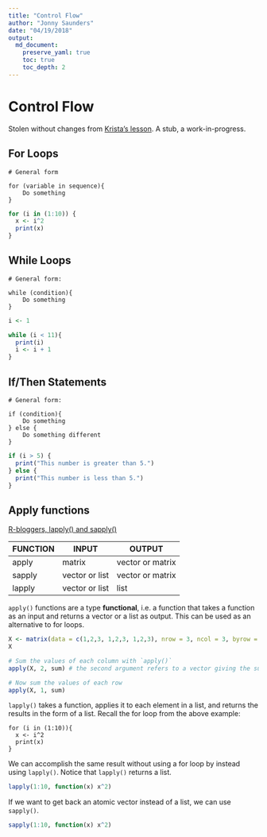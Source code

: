 ```yaml
---
title: "Control Flow"
author: "Jonny Saunders"
date: "04/19/2018"
output: 
  md_document:
    preserve_yaml: true
    toc: true
    toc_depth: 2
---
```

# Control Flow


Stolen without changes from [Krista's lesson](https://github.com/kdestasio/2018_dataSciSem). A stub, a work-in-progress.


## For Loops

```
# General form

for (variable in sequence){
    Do something
}
```

```r

for (i in (1:10)) {
  x <- i^2
  print(x)
}
```

## While Loops

```
# General form:

while (condition){
    Do something
}
```

```r
i <- 1

while (i < 11){
  print(i)
  i <- i + 1
}
```


## If/Then Statements

```
# General form:

if (condition){
    Do something
} else {
    Do something different
}
```

```r

if (i > 5) {
  print("This number is greater than 5.")
} else {
  print("This number is less than 5.")
}
```


## Apply functions
[R-bloggers, lapply() and sapply()](https://www.r-bloggers.com/using-apply-sapply-lapply-in-r/)

FUNCTION | INPUT          | OUTPUT
-------- | -------------- | -------
apply    | matrix         |	vector or matrix
sapply	 | vector or list | vector or matrix
lapply	 | vector or list | list

`apply()` functions are a type **functional**, i.e. a function that takes a function as an input and returns a vector or a list as output. This can be used as an alternative to for loops. 

```r
X <- matrix(data = c(1,2,3, 1,2,3, 1,2,3), nrow = 3, ncol = 3, byrow = T)
X

# Sum the values of each column with `apply()`
apply(X, 2, sum) # the second argument refers to a vector giving the subscripts which the function will be applied over, e.g. for a matrix 1 indicates rows, 2 indicates columns. The third argument specifies the function to be applied

# Now sum the values of each row
apply(X, 1, sum)
```

`lapply()` takes a function, applies it to each element in a list, and returns the results in the form of a list. Recall the for loop from the above example:

```
for (i in (1:10)){
  x <- i^2
  print(x)
}
```

We can accomplish the same result without using a for loop by instead using `lapply()`. Notice that `lapply()` returns a list. 

```r
lapply(1:10, function(x) x^2)
```

If we want to get back an atomic vector instead of a list, we can use `sapply()`. 

```r
sapply(1:10, function(x) x^2)
```

